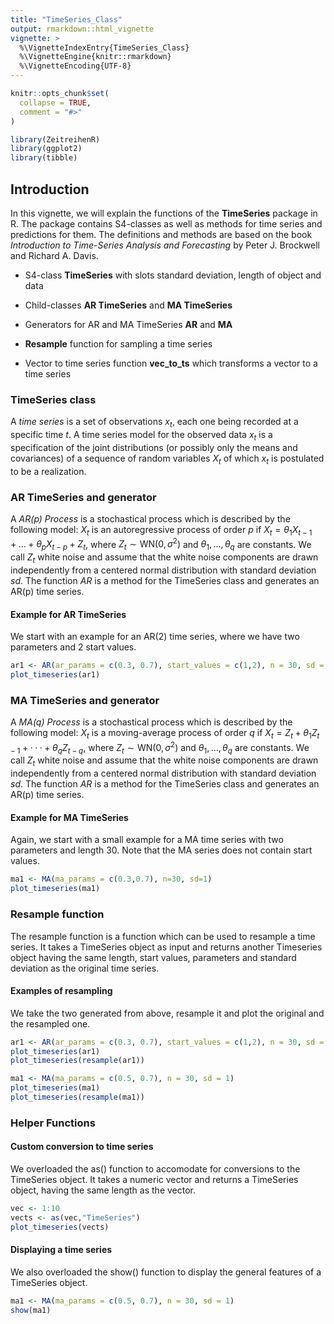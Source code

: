 ```yaml
---
title: "TimeSeries_Class"
output: rmarkdown::html_vignette
vignette: >
  %\VignetteIndexEntry{TimeSeries_Class}
  %\VignetteEngine{knitr::rmarkdown}
  %\VignetteEncoding{UTF-8}
---
```


```r
knitr::opts_chunk$set(
  collapse = TRUE,
  comment = "#>"
)
```

```r
library(ZeitreihenR)
library(ggplot2)
library(tibble)
```

## Introduction

In this vignette, we will explain the functions of the **TimeSeries** package in R. The package contains S4-classes as well as methods for time series and predictions for them. The definitions and methods are based on the book *Introduction to Time-Series Analysis and Forecasting* by Peter J. Brockwell and Richard A. Davis.

-   S4-class **TimeSeries** with slots standard deviation, length of object and data

-   Child-classes **AR TimeSeries** and **MA TimeSeries**

-   Generators for AR and MA TimeSeries **AR** and **MA**

-   **Resample** function for sampling a time series

-   Vector to time series function **vec_to_ts** which transforms a vector to a time series

### TimeSeries class

A *time series* is a set of observations $x_t$, each one being recorded at a specific time $t$. A time series model for the observed data $x_t$ is a specification of the joint distributions (or possibly only the means and covariances) of a sequence of random variables $X_t$ of which $x_t$ is postulated to be a realization.

### AR TimeSeries and generator

A *AR(p) Process* is a stochastical process which is described by the following model: $X_t$ is an autoregressive process of order $p$ if $X_t = \theta_1 X_{t-1}+...+\theta_p X_{t-p} + Z_t$, where $Z_t \sim \text{WN}(0,\sigma^2)$ and $\theta_1,...,\theta_q$ are constants. We call $Z_t$ white noise and assume that the white noise components are drawn independently from a centered normal distribution with standard deviation *sd*. The function *AR* is a method for the TimeSeries class and generates an AR(p) time series.

#### Example for AR TimeSeries

We start with an example for an AR(2) time series, where we have two parameters and 2 start values.

```r
ar1 <- AR(ar_params = c(0.3, 0.7), start_values = c(1,2), n = 30, sd = 1) 
plot_timeseries(ar1) 
```

### MA TimeSeries and generator

A *MA(q) Process* is a stochastical process which is described by the following model: $X_t$ is a moving-average process of order $q$ if $X_t =Z_t +\theta_1Z_{t−1} +···+\theta_q Z_{t−q}$, where $Z_t \sim \text{WN}(0,\sigma^2)$ and $\theta_1,...,\theta_q$ are constants. We call $Z_t$ white noise and assume that the white noise components are drawn independently from a centered normal distribution with standard deviation *sd*. The function *AR* is a method for the TimeSeries class and generates an AR(p) time series.

#### Example for MA TimeSeries
Again, we start with a small example for a MA time series with two parameters and length 30. Note that the MA series does not contain start values. 
```r
ma1 <- MA(ma_params = c(0.3,0.7), n=30, sd=1)
plot_timeseries(ma1)
```
### Resample function
The resample function is a function which can be used to resample a time series. It takes a TimeSeries object as input and returns another Timeseries object having the same length, start values, parameters and standard deviation as the original time series.

#### Examples of resampling
We take the two generated from above, resample it and plot the original and the resampled one.
```r
ar1 <- AR(ar_params = c(0.3, 0.7), start_values = c(1,2), n = 30, sd = 1)
plot_timeseries(ar1)
plot_timeseries(resample(ar1))
```
```r
ma1 <- MA(ma_params = c(0.5, 0.7), n = 30, sd = 1)
plot_timeseries(ma1)
plot_timeseries(resample(ma1))
```

### Helper Functions
#### Custom conversion to time series
We overloaded the as() function to accomodate for conversions to the TimeSeries object. 
It takes a numeric vector and returns a TimeSeries object, having the same length as the vector.
```r
vec <- 1:10
vects <- as(vec,"TimeSeries")
plot_timeseries(vects)
```

#### Displaying a time series

We also overloaded the show() function to display the general features of a TimeSeries object. 
```r
ma1 <- MA(ma_params = c(0.5, 0.7), n = 30, sd = 1)
show(ma1)
```
